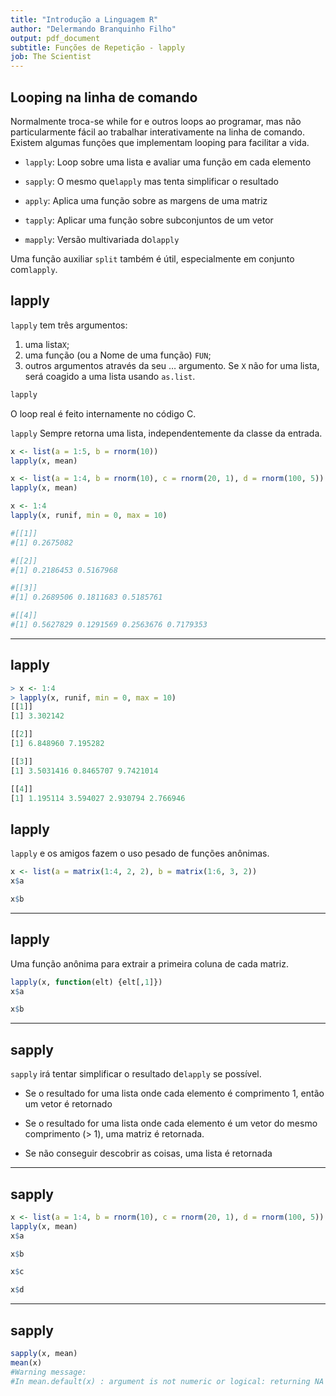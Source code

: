 ```yaml
---
title: "Introdução a Linguagem R"
author: "Delermando Branquinho Filho"
output: pdf_document
subtitle: Funções de Repetição - lapply
job: The Scientist
---
```




## Looping na linha de comando

Normalmente troca-se while for e outros loops ao programar, mas não particularmente fácil ao trabalhar interativamente na linha de comando. Existem algumas funções que implementam looping para facilitar a vida.

- `lapply`: Loop sobre uma lista e avaliar uma função em cada elemento

- `sapply`: O mesmo que` lapply` mas tenta simplificar o resultado

- `apply`: Aplica uma função sobre as margens de uma matriz

- `tapply`: Aplicar uma função sobre subconjuntos de um vetor

- `mapply`: Versão multivariada do` lapply`

Uma função auxiliar `split` também é útil, especialmente em conjunto com` lapply`.


## lapply



`lapply` tem três argumentos: 

(1) uma lista` X`; 
(2) uma função (ou a
Nome de uma função) `FUN`; 
(3) outros argumentos através da seu ... argumento. 
Se `X` não for uma lista, será coagido a uma lista usando `as.list`.

```r
lapply
```

O loop real é feito internamente no código C.

`lapply` Sempre retorna uma lista, independentemente da classe da entrada.

```r
x <- list(a = 1:5, b = rnorm(10))
lapply(x, mean)
```



```r
x <- list(a = 1:4, b = rnorm(10), c = rnorm(20, 1), d = rnorm(100, 5))
lapply(x, mean)
```



```r
x <- 1:4
lapply(x, runif, min = 0, max = 10)

#[[1]]
#[1] 0.2675082

#[[2]]
#[1] 0.2186453 0.5167968

#[[3]]
#[1] 0.2689506 0.1811683 0.5185761

#[[4]]
#[1] 0.5627829 0.1291569 0.2563676 0.7179353
```

---

## lapply

```r
> x <- 1:4
> lapply(x, runif, min = 0, max = 10)
[[1]]
[1] 3.302142

[[2]]
[1] 6.848960 7.195282

[[3]]
[1] 3.5031416 0.8465707 9.7421014

[[4]]
[1] 1.195114 3.594027 2.930794 2.766946
```

## lapply

`lapply` e os amigos fazem o uso pesado de funções anônimas.

```r
x <- list(a = matrix(1:4, 2, 2), b = matrix(1:6, 3, 2)) 
x$a

x$b
```

---

## lapply

Uma função anônima para extrair a primeira coluna de cada matriz.

```r
lapply(x, function(elt) {elt[,1]})
x$a

x$b
```

---

## sapply

`sapply` irá tentar simplificar o resultado de` lapply` se possível.

- Se o resultado for uma lista onde cada elemento é comprimento 1, então um vetor é retornado

- Se o resultado for uma lista onde cada elemento é um vetor do mesmo comprimento (> 1), uma matriz é retornada.

- Se não conseguir descobrir as coisas, uma lista é retornada

---

## sapply

```r
x <- list(a = 1:4, b = rnorm(10), c = rnorm(20, 1), d = rnorm(100, 5))
lapply(x, mean)
x$a

x$b

x$c

x$d
```

---

## sapply

```r
sapply(x, mean) 
mean(x)
#Warning message:
#In mean.default(x) : argument is not numeric or logical: returning NA
```
